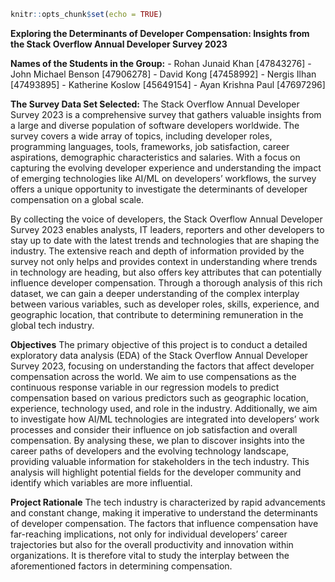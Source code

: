 ```r
knitr::opts_chunk$set(echo = TRUE)
```

**Exploring the Determinants of Developer Compensation: Insights from the Stack Overflow Annual Developer Survey 2023**

**Names of the Students in the Group:** 
- Rohan Junaid Khan [47843276]
- John Michael Benson [47906278]
- David Kong [47458992]
- Nergis Ilhan [47493895]
- Katherine Koslow [45649154]
- Ayan Krishna Paul [47697296]

**The Survey Data Set Selected:** 
The Stack Overflow Annual Developer Survey 2023 is a comprehensive survey that gathers valuable insights from a large and diverse population of software developers worldwide. The survey covers a wide array of topics, including developer roles, programming languages, tools, frameworks, job satisfaction, career aspirations, demographic characteristics and salaries. With a focus on capturing the evolving developer experience and understanding the impact of emerging technologies like AI/ML on developers' workflows, the survey offers a unique opportunity to investigate the determinants of developer compensation on a global scale.

By collecting the voice of developers, the Stack Overflow Annual Developer Survey 2023 enables analysts, IT leaders, reporters and other developers to stay up to date with the latest trends and technologies that are shaping the industry. The extensive reach and depth of information provided by the survey not only helps and provides context in understanding where trends in technology are heading, but also offers key attributes that can potentially influence developer compensation. Through a thorough analysis of this rich dataset, we can gain a deeper understanding of the complex interplay between various variables, such as developer roles, skills, experience, and geographic location, that contribute to determining remuneration in the global tech industry.

**Objectives**
The primary objective of this project is to conduct a detailed exploratory data analysis (EDA) of the Stack Overflow Annual Developer Survey 2023, focusing on understanding the factors that affect developer compensation across the world. We aim to use compensations as the continuous response variable in our regression models to predict compensation based on various predictors such as geographic location, experience, technology used, and role in the industry. Additionally, we aim to investigate how AI/ML technologies are integrated into developers' work processes and consider their influence on job satisfaction and overall compensation. By analysing these, we plan to discover insights into the career paths of developers and the evolving technology landscape, providing valuable information for stakeholders in the tech industry. This analysis will highlight potential fields for the developer community and identify which variables are more influential.

**Project Rationale**
The tech industry is characterized by rapid advancements and constant change, making it imperative to understand the determinants of developer compensation. The factors that influence compensation have far-reaching implications, not only for individual developers' career trajectories but also for the overall productivity and innovation within organizations. It is therefore vital to study the interplay between the aforementioned factors in determining compensation.
